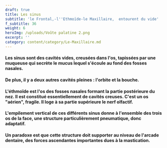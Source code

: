 ```yaml
---
draft: true
title: Les sinus
subtitle: 'le Frontal,-l''Ethmoïde-le Maxillaire,  entourent du vide'
f_subtitle: 36
weight: 6
heroImg: /uploads/Voûte palatine 2.png
excerpt: ''
category: content/category/Le-Maxillaire.md
---
```


#### Les sinus sont des cavités vides, creusées dans l'os, tapissées par une muqueuse qui secrète le mucus lequel s'écoule au fond des fosses nasales.

<Space height={10} />

#### De plus, il y a deux autres cavités pleines : l'orbite et la bouche.

<Space height={15} />

#### L'éthmoïde est l'os des fosses nasales formant la partie postérieure du nez. Il est constitué essentiellement de cavités creuses. C'est un os "aérien", fragile. Il loge à sa partie supérieure le nerf olfactif.

<Space height={15} />

#### L'empilement vertical de ces différents sinus donne à l'ensemble des trois os de la face, une structure particulièrement **pneumatique**, donc adaptatif.

<Space height={15} />

#### Un paradoxe est que cette structure doit supporter au niveau de l'arcade dentaire, des **forces ascendantes** importantes dues à la mastication.

